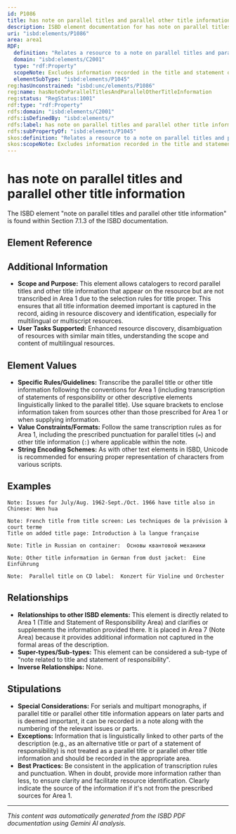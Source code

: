 ```yaml
---
id: P1086
title: has note on parallel titles and parallel other title information
description: ISBD element documentation for has note on parallel titles and parallel other title information
uri: "isbd:elements/P1086"
area: area1
RDF:
  definition: "Relates a resource to a note on parallel titles and parallel other title information."
  domain: "isbd:elements/C2001"
  type: "rdf:Property"
  scopeNote: Excludes information recorded in the title and statement of responsibility area.
  elementSubType: "isbd:elements/P1045"
reg:hasUnconstrained: "isbd:unc/elements/P1086"
reg:name: hasNoteOnParallelTitlesAndParallelOtherTitleInformation
reg:status: "RegStatus:1001"
rdf:type: "rdf:Property"
rdfs:domain: "isbd:elements/C2001"
rdfs:isDefinedBy: "isbd:elements/"
rdfs:label: has note on parallel titles and parallel other title information
rdfs:subPropertyOf: "isbd:elements/P1045"
skos:definition: "Relates a resource to a note on parallel titles and parallel other title information."
skos:scopeNote: Excludes information recorded in the title and statement of responsibility area.
---
```

# has note on parallel titles and parallel other title information

The ISBD element "note on parallel titles and parallel other title information" is found within Section 7.1.3 of the ISBD documentation.


## Element Reference


<ElementReference frontMatter={frontMatter} />

## Additional Information

- **Scope and Purpose:** This element allows catalogers to record parallel titles and other title information that appear on the resource but are not transcribed in Area 1 due to the selection rules for title proper.  This ensures that all title information deemed important is captured in the record, aiding in resource discovery and identification, especially for multilingual or multiscript resources.
- **User Tasks Supported:** Enhanced resource discovery, disambiguation of resources with similar main titles, understanding the scope and content of multilingual resources.

## Element Values

- **Specific Rules/Guidelines:** Transcribe the parallel title or other title information following the conventions for Area 1 (including transcription of statements of responsibility or other descriptive elements linguistically linked to the parallel title). Use square brackets to enclose information taken from sources other than those prescribed for Area 1 or when supplying information.
- **Value Constraints/Formats:**  Follow the same transcription rules as for Area 1, including the prescribed punctuation for parallel titles (`=`) and other title information (`:`) where applicable within the note.
- **String Encoding Schemes:** As with other text elements in ISBD, Unicode is recommended for ensuring proper representation of characters from various scripts.

## Examples

```
Note: Issues for July/Aug. 1962-Sept./Oct. 1966 have title also in Chinese: Wen hua
```

```
Note: French title from title screen: Les techniques de la prévision à court terme
Title on added title page: Introduction à la langue française
```

```
Note: Title in Russian on container:  Основы квантовой механики
```

```
Note: Other title information in German from dust jacket:  Eine Einführung
```

```
Note:  Parallel title on CD label:  Konzert für Violine und Orchester
```

## Relationships

- **Relationships to other ISBD elements:** This element is directly related to Area 1 (Title and Statement of Responsibility Area) and clarifies or supplements the information provided there. It is placed in Area 7 (Note Area) because it provides additional information not captured in the formal areas of the description.
- **Super-types/Sub-types:** This element can be considered a sub-type of "note related to title and statement of responsibility".
- **Inverse Relationships:** None.

## Stipulations

- **Special Considerations:** For serials and multipart monographs, if parallel title or parallel other title information appears on later parts and is deemed important, it can be recorded in a note along with the numbering of the relevant issues or parts.
- **Exceptions:**  Information that is linguistically linked to other parts of the description (e.g., as an alternative title or part of a statement of responsibility) is not treated as a parallel title or parallel other title information and should be recorded in the appropriate area.
- **Best Practices:** Be consistent in the application of transcription rules and punctuation. When in doubt, provide more information rather than less, to ensure clarity and facilitate resource identification.  Clearly indicate the source of the information if it's not from the prescribed sources for Area 1.


---

*This content was automatically generated from the ISBD PDF documentation using Gemini AI analysis.*
